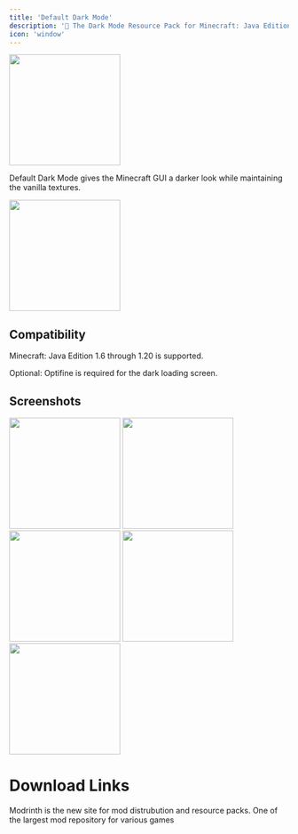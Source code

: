 ```yaml
---
title: 'Default Dark Mode'
description: '🌙 The Dark Mode Resource Pack for Minecraft: Java Edition'
icon: 'window'
---
```


<img height="200" noZoom src="/images/ddm-banner.png" />

Default Dark Mode gives the Minecraft GUI a darker look while maintaining the vanilla textures.

<a href="https://darkomizer.com/" target="_blank">
  <img height="200" noZoom src="/images/ddm-darkomizer.png" />
</a>

## Compatibility

Minecraft: Java Edition 1.6 through 1.20 is supported.

Optional: Optifine is required for the dark loading screen.

## Screenshots
<img height="200" noZoom src="/images/ddm-1.png" />
<img height="200" noZoom src="/images/ddm-2.png" />
<img height="200" noZoom src="/images/ddm-3.png" />
<img height="200" noZoom src="/images/ddm-4.png" />
<img height="200" noZoom src="/images/ddm-5.png" />

# Download Links

<CardGroup cols={2}>
  <Card 
    title="Modrinth Download Link"
    icon= "download"
    href="https://modrinth.com/resourcepack/default-dark-mode"
  >
    Modrinth is the new site for mod distrubution and resource packs.
  </Card>
  <Card
    title="Curseforge Download Link"
    icon="download"
    href="https://www.curseforge.com/minecraft/texture-packs/default-dark-mode"
  >
    One of the largest mod repository for various games
  </Card>
</CardGroup>